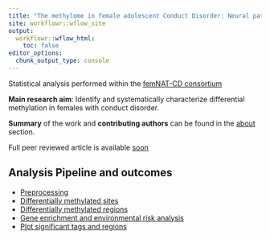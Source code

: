 ```yaml
---
title: "The methylome in female adolescent Conduct Disorder: Neural pathomechanisms and Environmental Risk Factors"
site: workflowr::wflow_site
output:
  workflowr::wflow_html:
    toc: false
editor_options:
  chunk_output_type: console
---
```


Statistical analysis performed within the [femNAT-CD consortium](https://femnat-cd.eu)

**Main research aim**: Identify and systematically characterize differential methylation in females with conduct disorder. 

**Summary** of the work and **contributing authors** can be found in the [about](about.html) section. 

Full peer reviewed article is available [soon]() 

## Analysis Pipeline and outcomes

* [Preprocessing](01_Preprocessing.html)
* [Differentially methylated sites](02_1_Main_LME.html)
* [Differentially methylated regions](02_2_Main_DMR.html)
* [Gene enrichment and environmental risk analysis](03_01_Posthoc_analyses_Gene_Enrichment.html)
* [Plot significant tags and regions](04_Plot_Results.html)


